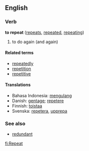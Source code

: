 ==English==
===Verb===
'''to repeat'''  ([[repeats]], [[repeated]], [[repeating]])

#to do again (and again)

====Related terms====
*[[repeatedly]]
*[[repetition]]
*[[repetitive]]

====Translations====
*Bahasa Indonesia: [[mengulang]]
*Danish: [[gentage]]; [[repetere]]
*Finnish: [[toistaa]]
*Svenska: [[repetera]], [[upprepa]]

===See also===
*[[redundant]]

[[fi:Repeat]]